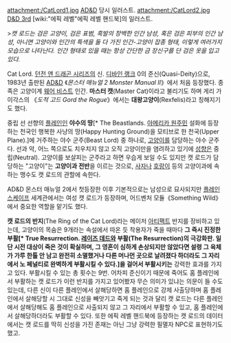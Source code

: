 attachment:/CatLord1.jpg
[[AD&D]] 당시 일러스트.
attachment:/CatLord2.jpg
[[D&D 3rd]] [wiki:"에픽 레벨"에픽 레벨 핸드북]의 일러스트.

>''캣 로드는 검은 고양이, 검은 표범, 흑발의 창백한 인간 남성, 혹은 검은 피부의 인간 남성, 아니면 고양이와 인간의 특색을 둘 다 가진 인간-고양이 잡종 형태, 이렇게 여러가지 모습으로 나타난다. 인간 형태로 있을 때는 항상 간단한 금 장신구를 단 검은 옷을 입고 있다.''

Cat Lord. [[던전 앤 드래곤 시리즈]]의 신. [[디바인 랭크]] 0의 준신(Quasi-Deity)으로, 1983년 출판된 [[AD&D]] 《''몬스터 매뉴얼 2 Monster Manual Ⅱ''》에서 처음 등장했다. 종족은 고양이계 [[웨어 비스트]] 인간. '''마스터 캣'''(Master Cat)이라고 불리기도 하며 게리 가이각스의 《''도적 고드 Gord the Rogue''》에서는 '''대왕고양이'''(Rexfelis)라고 칭해지기도 했다.

중립 선 선향의 [[플레인]]인 '''야수의 땅'''[* The Beastlands. [[아메리카 원주민]] 설화에 등장하는 천국인 행복한 사냥의 땅(Happy Hunting Ground)을 모티브로 한 천국(Upper Plane).]에 거주하는 야수 군주(Beast Lord) 중 하나로, [[고양이]]를 담당하는 야수 군주다. 선과 악, 어느 쪽으로도 치우치지 않고 오직 고양이만을 염려하고 있기에 [[성향]]은 중립(Neutral). 고양이를 보살피는 군주라고 하면 우습게 보일 수도 있지만 캣 로드가 담당하는 "고양이"는 '''고양이과 전반'''을 이르는 것으로, [[사자]]나 [[호랑이]] 등의 고양이과에 속하는 맹수도 캣 로드의 관할에 속한다.

AD&D 몬스터 매뉴얼 2에서 첫등장한 이후 기본적으로는 남성으로 묘사되지만 [[플레인스케이프]] 세계관에서는 여성 캣 로드가 등장하며, 어드벤처 모듈《Something Wild》에서 중요한 역할을 맡기도 했다.

'''캣 로드의 반지'''(The Ring of the Cat Lord)라는 메이저 [[아티팩트]] 반지를 장비하고 있는데, 고양이의 목숨은 9개라는 속설에서 따온 듯 착용자가 죽을 때마다 '''그 즉시 진정한 부활[* True Resurrection. [[레이즈 데드]]와 부활(The Resurrection)의 극강화판. 일단 시전 대상이 죽은 것이 확실하며, 그 영혼이 심하게 손상되지만 않았다면 설령 그 육체가 가루 한톨 안 남고 완전히 소멸했거나 다른 머나먼 곳으로 날려졌다 하더라도 그 자리에서 노 페널티로 완벽하게 부활시킬 수 있다.]을 걸어서 부활시키는''' 강력한 효과를 가지고 있다. 부활시킬 수 있는 총 횟수는 9번. 어차피 준신이기 때문에 죽어도 홈 플레인에서 부활하는 캣 로드가 이런 반지를 가지고 있어봤자 무슨 의미가 있냐는 의문이 들 수도 있는데, 다른 신이 다른 플레인에서 살해당하면 홈 플레인으로 강제 사출당하며 홈 플레인에서 살해당할 시 그대로 신성을 빼앗기고 죽게 되는 것과 달리 캣 로드는 다른 플레인에서 살해당해도 홈 플레인으로 사출되지 않고 그 자리에서 부활할 수 있고, 홈 플레인에서 살해당하더라도 부활할 수 있다. 또한 에픽 레벨 핸드북에 등장하는 캣 로드의 데이터에서는 캣 로드를 딱히 신성을 가진 존재는 아닌 그냥 강력한 필멸자 NPC로 표현하기도 했고.
